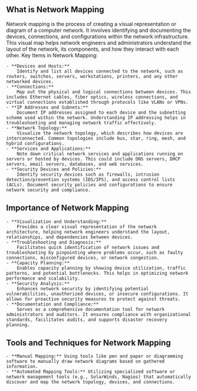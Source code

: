 
<ChatWindow />

## What is Network Mapping

Network mapping is the process of creating a visual representation or diagram of a computer network. It involves identifying and documenting the devices, connections, and configurations within the network infrastructure. This visual map helps network engineers and administrators understand the layout of the network, its components, and how they interact with each other.
Key Items in Network Mapping:

    - **Devices and Hosts:**
        Identify and list all devices connected to the network, such as routers, switches, servers, workstations, printers, and any other networked devices.
    - **Connections:**
        Map out the physical and logical connections between devices. This includes Ethernet cables, fiber optics, wireless connections, and virtual connections established through protocols like VLANs or VPNs.
    - **IP Addresses and Subnets:**
        Document IP addresses assigned to each device and the subnetting scheme used within the network. Understanding IP addressing helps in troubleshooting and managing network traffic effectively.
    - **Network Topology:**
        Visualize the network topology, which describes how devices are interconnected. Common topologies include bus, star, ring, mesh, and hybrid configurations.
    - **Services and Applications:**
        Note down critical network services and applications running on servers or hosted by devices. This could include DNS servers, DHCP servers, email servers, databases, and web services.
    - **Security Devices and Policies:**
        Identify security devices such as firewalls, intrusion detection/prevention systems (IDS/IPS), and access control lists (ACLs). Document security policies and configurations to ensure network security and compliance.

## Importance of Network Mapping

    - **Visualization and Understanding:**
        Provides a clear visual representation of the network architecture, helping network engineers understand the layout, relationships, and dependencies between devices.
    - **Troubleshooting and Diagnosis:**
        Facilitates quick identification of network issues and troubleshooting by pinpointing where problems occur, such as faulty connections, misconfigured devices, or network congestion.
    - **Capacity Planning:**
        Enables capacity planning by showing device utilization, traffic patterns, and potential bottlenecks. This helps in optimizing network performance and scalability.
    - **Security Analysis:**
        Enhances network security by identifying potential vulnerabilities, unauthorized devices, or insecure configurations. It allows for proactive security measures to protect against threats.
    - **Documentation and Compliance:**
        Serves as a comprehensive documentation tool for network administrators and auditors. It ensures compliance with organizational standards, facilitates audits, and supports disaster recovery planning.

## Tools and Techniques for Network Mapping

    - **Manual Mapping:** Using tools like pen and paper or diagramming software to manually draw network diagrams based on gathered information.
    - **Automated Mapping Tools:** Utilizing specialized software or network management tools (e.g., SolarWinds, Nagios) that automatically discover and map the network topology, devices, and connections.
